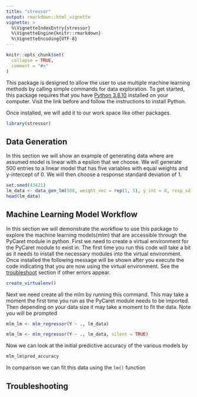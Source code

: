 ```yaml
---
title: "stressor"
output: rmarkdown::html_vignette
vignette: >
  %\VignetteIndexEntry{stressor}
  %\VignetteEngine{knitr::rmarkdown}
  %\VignetteEncoding{UTF-8}
---
```


```r
knitr::opts_chunk$set(
  collapse = TRUE,
  comment = "#>"
)
```

This package is designed to allow the user to use multiple machine learning 
methods by calling simple commands for data exploration. To get started, this 
package requires that you have <a href = https://www.python.org/downloads/release/python-3810/>Python 3.8.10</a>
installed on your computer. Visit the link before and follow the instructions to
install Python. 

Once installed, we will add it to our work space like other packages.
```r
library(stressor)
```

## Data Generation

In this section we will show an example of generating data where are assumed 
model is linear with a epsilon that we choose. We will generate 500 entries to a
linear model that has five variables with equal weights and y-intercept of 0. 
We will then choose a response standard deviation of 1.
```r
set.seed(43421)
lm_data <- data_gen_lm(500, weight_vec = rep(1, 5), y_int = 0, resp_sd = 1)
head(lm_data)
```

## Machine Learning Model Workflow

In this section we will demonstrate the workflow to use this package to explore
the machine learning models(mlm) that are accessible through the PyCaret module
in python. First we need to create a virtual environment for the PyCaret module
to exist in. The first time you run this code will take a bit as it needs to 
install the necessary modules into the virtual environment. Once installed the 
following message will be shown after you execute the code indicating that you
are now using the virtual environment. See the <a href=#troubleshoot>
troubleshoot</a> section if other errors appear.
```r
create_virtualenv()
```

Next we need create all the mlm by running this command. This may take a moment
the first time you run as the PyCaret module needs to be imported. Then
depending on your data size it may take a moment to fit the data. Note you will
be prompted
```r
mlm_lm <- mlm_regressor(Y ~ ., lm_data)
```

```r
mlm_lm <- mlm_regressor(Y ~ ., lm_data, silent = TRUE)
```

Now we can look at the initial predictive accuracy of the various models by
```r
mlm_lm$pred_accuracy
```

In comparison we can fit this data using the `lm()` function 

<div id="troubleshoot">
## Troubleshooting
</div>
